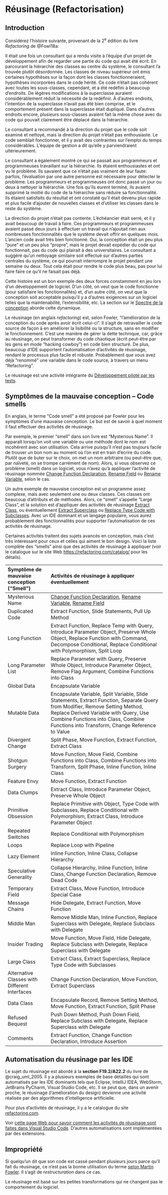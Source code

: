# Réusinage (Refactorisation) {#sec-Refactoring}

## Introduction

Considérez l'histoire suivante, provenant de la 2^e^ édition du livre *Refactoring* de @Fowl18a:

::: {.callout}
Il était une fois un consultant qui a rendu visite à l'équipe d'un projet de développement afin de regarder une partie du code qui avait été écrit.
En parcourant la hiérarchie des classes au centre du système, le consultant l'a trouvée plutôt désordonnée.
Les classes de niveau supérieur ont émis certaines hypothèses sur la façon dont les classes fonctionneraient, hypothèses incorporées dans le code hérité. Ce code n'était pas cohérent avec toutes les sous-classes, cependant, et a été redéfini à beaucoup d'endroits.
De légères modifications à la superclasse auraient considérablement réduit la nécessité de la redéfinir.
À d'autres endroits, l'intention de la superclasse n'avait pas été bien comprise, et le comportement présent dans la superclasse était dupliqué.
Dans d'autres endroits encore, plusieurs sous-classes avaient fait la même chose avec du code qui pouvait clairement être déplacé dans la hiérarchie.

Le consultant a recommandé à la direction du projet que le code soit examiné et nettoyé, mais la direction du projet n'était pas enthousiaste.
Le code semblait fonctionner, et il y avait des contraintes sur l'emploi du temps considérables.
L'équipe de gestion a dit qu'elle y parviendraient ultérieurement.

Le consultant a également montré ce qui se passait aux programmeurs et programmeuses travaillant sur la hiérarchie.
Ils étaient enthousiastes et ont vu le problème.
Ils savaient que ce n'était pas vraiment de leur faute: parfois, l'évaluation par une autre personne est nécessaire pour détecter le problème.
Les programmeurs et programmeuses ont donc passé un jour ou deux à nettoyer la hiérarchie.
Une fois qu'ils eurent terminé, ils avaient supprimé la moitié du code de la hiérarchie sans réduire sa fonctionnalité.
Ils étaient satisfaits du résultat et ont constaté qu'il était devenu plus rapide et plus facile d'ajouter de nouvelles classes et d'utiliser les classes dans le reste du système.

La direction du projet n'était pas contente.
L'échéancier était serré, et il y avait beaucoup de travail à faire.
Ces programmeurs et programmeuses avaient passé deux jours à effectuer un travail qui n'ajoutait rien aux nombreuses fonctionnalités que le système devait offrir en quelques mois.
L'ancien code avait très bien fonctionné.
Oui, la conception était un peu plus "pure" et un peu plus "propre",
mais le projet devait expédier du code qui fonctionnait, pas du code qui plairait à des universitaires.
Le consultant a suggéré qu'un nettoyage similaire soit effectué sur d'autres parties centrales du système, ce qui pourrait interrompre le projet pendant une semaine ou deux.
Tout cela était pour rendre le code plus beau, pas pour lui faire faire ce qu'il ne faisait pas déjà.
:::

Cette histoire est un bon exemple des deux forces constamment en jeu lors d'un développement de logiciel. D'un côté, on veut que le code fonctionne (pour satisfaire les fonctionnalités) et, d'un autre côté, on veut que la conception soit acceptable puisqu'il y a d'autres exigences sur un logiciel telles que la maintenabilité, l'extensibilité, etc. La section sur le [Spectre de la conception](#sec-SpectreDeLaConception) aborde cette dynamique.

Le réusinage (en anglais *refactoring*) est, selon Fowler, "l'amélioration de la conception du code après avoir écrit celui-ci".
Il s'agit de retravailler le code source de façon à en améliorer la lisibilité ou la structure, sans en modifier le fonctionnement.
C'est une manière de gérer la dette technique, car, grâce au réusinage, on peut transformer du code chaotique (écrit peut-être par les gens en mode "hacking cowboy") en code bien structuré.
De plus, beaucoup d'IDE supportent l'automatisation d'activités de réusinage, rendant le processus plus facile et robuste.
Probablement que vous avez déjà "renommé" une variable dans le code source, à travers un menu "Refactoring".

Le réusinage est une activité intégrante du [Développement piloté par les tests](#sec-tdd).

## Symptômes de la mauvaise conception -- Code smells

En anglais, le terme "Code smell" a été proposé par Fowler pour les symptômes d'une mauvaise conception.
Le but est de savoir à quel moment il faut effectuer des activités de réusinage. 

Par exemple, le premier "smell" dans son livre est "Mysterious Name".
Il apparaît lorsqu'on voit une variable ou une méthode dont le nom est incohérent avec son utilisation.
Cela arrive puisqu'il n'est pas toujours facile de trouver un bon nom au moment où l'on est en train d'écrire du code.
Plutôt que de buter sur le choix, on met un nom arbitraire (ou peut-être que, par naïveté, on se trompe carrément de nom).
Alors, si vous observez ce problème (smell) dans un logiciel, vous n'avez qu'à appliquer l'activité de réusinage nommée [Change Function Declaration](https://refactoring.com/catalog/changeFunctionDeclaration.html), [Rename Field](https://refactoring.com/catalog/renameField.html) ou [Rename Variable](https://refactoring.com/catalog/renameVariable.html), selon le cas.

Un autre exemple de mauvaise conception est un programme assez complexe, mais avec seulement une ou
deux classes.
Ces classes ont beaucoup d'attributs et de méthodes.
Alors, ce "smell" s'appelle "Large Class", et la solution est d'appliquer des activités de réusinage [Extract Class](https://refactoring.com/catalog/extractClass.html), ou éventuellement [Extract Superclass](https://refactoring.com/catalog/extractSuperclass.html) ou [Replace Type Code with Subclasses](https://refactoring.com/catalog/replaceTypeCodeWithSubclasses.html).
Avec un IDE dominant et un langage populaire, vous aurez probablement des fonctionnalités pour supporter l'automatisation de ces activités de réusinage.

Certaines activités traitent des sujets avancés en conception, mais c'est très intéressant pour ceux et celles qui aiment le bon design. Voici la liste complète des "smells" ainsi que des activités de réusinage à appliquer (voir le catalogue sur le site Web <https://refactoring.com/catalog/> pour les détails).

Symptôme de mauvaise conception ("Smell") | Activités de réusinage à appliquer éventuellement
:-----|:---------------
Mysterious Name | [Change Function Declaration](https://refactoring.com/catalog/changeFunctionDeclaration.html), [Rename Variable](https://refactoring.com/catalog/renameVariable.html), [Rename Field](https://refactoring.com/catalog/renameField.html)
Duplicated Code | Extract Function, Slide Statements, Pull Up Method
Long Function | Extract Function, Replace Temp with Query, Introduce Parameter Object, Preserve Whole Object, Replace Function with Command, Decompose Conditional, Replace Conditional with Polymorphism, Split Loop
Long Parameter List | Replace Parameter with Query, Preserve Whole Object, Introduce Parameter Object, Remove Flag Argument, Combine Functions into Class
Global Data | Encapsulate Variable
Mutable Data | Encapsulate Variable, Split Variable, Slide Statements, Extract Function, Separate Query from Modifier, Remove Setting Method, Replace Derived Variable with Query, Use Combine Functions into Class, Combine Functions into Transform, Change Reference to Value
Divergent Change | Split Phase, Move Function, Extract Function, Extract Class
Shotgun Surgery | Move Function, Move Field, Combine Functions into Class, Combine Functions into Transform, Split Phase, Inline Function, Inline Class
Feature Envy | Move Function, Extract Function
Data Clumps | Extract Class, Introduce Parameter Object, Preserve Whole Object
Primitive Obsession | Replace Primitive with Object, Type Code with Subclasses, Replace Conditional with Polymorphism, Extract Class, Introduce Parameter Object
Repeated Switches | Replace Conditional with Polymorphism
Loops | Replace Loop with Pipeline
Lazy Element | Inline Function, Inline Class, Collapse Hierarchy
Speculative Generality | Collapse Hierarchy, Inline Function, Inline Class, Change Function Declaration, Remove Dead Code
Temporary Field | Extract Class, Move Function, Introduce Special Case
Message Chains | Hide Delegate, Extract Function, Move Function
Middle Man | Remove Middle Man, Inline Function, Replace Superclass with Delegate, Replace Subclass with Delegate
Insider Trading | Move Function, Move Field, Hide Delegate, Replace Subclass with Delegate, Replace Superclass with Delegate
Large Class | Extract Class, Extract Superclass, Replace Type Code with Subclasses
Alternative Classes with Different Interfaces | Change Function Declaration, Move Function, Extract Superclass
Data Class | Encapsulate Record, Remove Setting Method, Move Function, Extract Function, Split Phase
Refused Bequest | Push Down Method, Push Down Field, Replace Subclass with Delegate, Replace Superclass with Delegate
Comments | Extract Function, Change Function Declaration, Introduce Assertion

## Automatisation du réusinage par les IDE

Le sujet du réusinage est abordé à la **section F19.2/A22.2** du livre de @craig_uml_2005.
Il y a plusieurs exemples de base détaillés qui sont automatisés par les IDE dominants tels que Eclipse, IntelliJ IDEA, WebStorm, JetBrains PyCharm, Visual Studio Code, etc.
Il se peut que, dans un avenir proche, le réusinage (l'amélioration du design) devienne une activité réalisée par des algorithmes d'intelligence artificielle.

Pour plus d'activités de réusinage, il y a le catalogue du site [refactoring.com](https://refactoring.com/catalog/).

Voir [cette page Web pour savoir comment les activités de réusinage sont faites dans Visual Studio Code](https://code.visualstudio.com/docs/editor/refactoring). D'autres automatisations sont implémentées par des extensions.

## Impropriété

Si quelqu'un dit que son code est cassé pendant plusieurs jours parce qu'il fait du réusinage, ce n'est pas la bonne utilisation du terme [selon Martin Fowler](https://martinfowler.com/bliki/RefactoringMalapropism.html). Il s'agit de *restructuration* dans ce cas. 

Le réusinage est basé sur les petites transformations qui ne changent pas le comportement du logiciel. 
